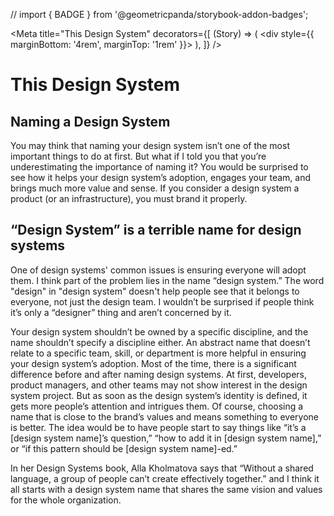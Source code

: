 // import { BADGE } from '@geometricpanda/storybook-addon-badges';

<Meta
  title="This Design System"
  decorators={[
    (Story) => (
      <div style={{ marginBottom: '4rem', marginTop: '1rem' }}>
        <Story />
      </div>
    ),
  ]}
/>

# This Design System

## Naming a Design System

You may think that naming your design system isn’t one of the most important things to do at first. But what if I told you that you’re underestimating the importance of naming it? You would be surprised to see how it helps your design system’s adoption, engages your team, and brings much more value and sense. If you consider a design system a product (or an infrastructure), you must brand it properly.

## “Design System” is a terrible name for design systems

One of design systems' common issues is ensuring everyone will adopt them. I think part of the problem lies in the name “design system.” The word "design" in "design system" doesn't help people see that it belongs to everyone, not just the design team. I wouldn’t be surprised if people think it’s only a “designer” thing and aren’t concerned by it.

Your design system shouldn’t be owned by a specific discipline, and the name shouldn’t specify a discipline either. An abstract name that doesn’t relate to a specific team, skill, or department is more helpful in ensuring your design system’s adoption. Most of the time, there is a significant difference before and after naming design systems. At first, developers, product managers, and other teams may not show interest in the design system project. But as soon as the design system’s identity is defined, it gets more people’s attention and intrigues them. Of course, choosing a name that is close to the brand’s values and means something to everyone is better. The idea would be to have people start to say things like “it’s a [design system name]’s question,” “how to add it in [design system name],” or “if this pattern should be [design system name]-ed.”

In her Design Systems book, Alla Kholmatova says that “Without a shared language, a group of people can’t create effectively together.” and I think it all starts with a design system name that shares the same vision and values for the whole organization.
